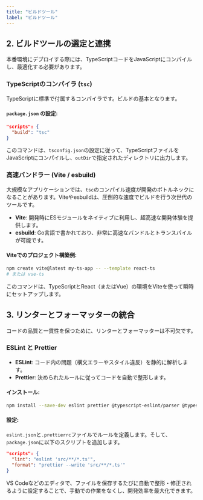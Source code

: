 ```yaml
---
title: "ビルドツール"
label: "ビルドツール"
---
```


## 2. ビルドツールの選定と連携

本番環境にデプロイする際には、TypeScriptコードをJavaScriptにコンパイルし、最適化する必要があります。

### TypeScriptのコンパイラ (`tsc`)

TypeScriptに標準で付属するコンパイラです。ビルドの基本となります。

#### `package.json` の設定:

```json
"scripts": {
  "build": "tsc"
}
```

このコマンドは、`tsconfig.json`の設定に従って、TypeScriptファイルをJavaScriptにコンパイルし、`outDir`で指定されたディレクトリに出力します。

### 高速バンドラー (Vite / esbuild)

大規模なアプリケーションでは、`tsc`のコンパイル速度が開発のボトルネックになることがあります。Viteやesbuildは、圧倒的な速度でビルドを行う次世代のツールです。

- **Vite**: 開発時にESモジュールをネイティブに利用し、超高速な開発体験を提供します。
- **esbuild**: Go言語で書かれており、非常に高速なバンドルとトランスパイルが可能です。

#### Viteでのプロジェクト構築例:

```bash
npm create vite@latest my-ts-app -- --template react-ts
# または vue-ts
```

このコマンドは、TypeScriptとReact（またはVue）の環境をViteを使って瞬時にセットアップします。

## 3. リンターとフォーマッターの統合

コードの品質と一貫性を保つために、リンターとフォーマッターは不可欠です。

### ESLint と Prettier

- **ESLint**: コード内の問題（構文エラーやスタイル違反）を静的に解析します。
- **Prettier**: 決められたルールに従ってコードを自動で整形します。

#### インストール:

```bash
npm install --save-dev eslint prettier @typescript-eslint/parser @typescript-eslint/eslint-plugin eslint-config-prettier
```

#### 設定:

`eslint.json`と`.prettierrc`ファイルでルールを定義します。そして、`package.json`に以下のスクリプトを追加します。

```json
"scripts": {
  "lint": "eslint 'src/**/*.ts'",
  "format": "prettier --write 'src/**/*.ts'"
}
```

VS Codeなどのエディタで、ファイルを保存するたびに自動で整形・修正されるように設定することで、手動での作業をなくし、開発効率を最大化できます。